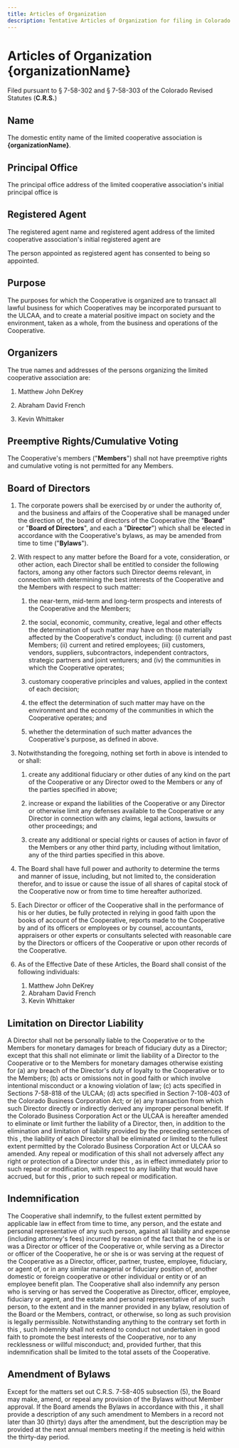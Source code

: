 ```yaml
---
title: Articles of Organization
description: Tentative Articles of Organization for filing in Colorado
---
```




# Articles of Organization<br/>{organizationName}
Filed pursuant to § 7-58-302 and § 7-58-303 of the Colorado Revised Statutes
(**C.R.S.**)

## Name

The domestic entity name of the limited cooperative association is
**{organizationName}**.

## Principal Office

The principal office address of the limited cooperative association's initial
principal office is

> <Address data={['TODO', '(If a P.O. Box, then include mailing address)']} />

## Registered Agent

The registered agent name and registered agent address of the limited
cooperative association's initial registered agent are

> <Address data={['TODO', '(If a P.O. Box, then include mailing address)']} />

The person appointed as registered agent has consented to being so appointed.

## Purpose

The purposes for which the Cooperative is organized are to transact all lawful
business for which Cooperatives may be incorporated pursuant to the ULCAA, and
to create a material positive impact on society and the environment, taken as a
whole, from the business and operations of the Cooperative.

## Organizers

The true names and addresses of the persons organizing the limited cooperative
association are:

1. Matthew John DeKrey
    > <Address data={['TODO']} />

2. Abraham David French
    > <Address data={['TODO']} />

3. Kevin Whittaker
    > <Address data={['TODO']} />

## Preemptive Rights/Cumulative Voting

The Cooperative's members ("**Members**") shall not have preemptive rights and
cumulative voting is not permitted for any Members.

## Board of Directors

1. The corporate powers shall be exercised by or under the authority of, and the
business and affairs of the Cooperative shall be managed under the direction of,
the board of directors of the Cooperative (the "**Board**" or "**Board of
Directors**", and each a "**Director**")  which shall be elected in accordance
with the Cooperative's bylaws, as may be amended from time to time
("**Bylaws**").

2. With respect to any matter before the Board for a vote, consideration, or
   other action, each Director shall be entitled to consider the following
   factors, among any other factors such Director deems relevant, in connection
   with determining the best interests of the Cooperative and the Members with
   respect to such matter:

    <section data-lower-alpha>

    1. the near-term, mid-term and long-term prospects and interests of the
       Cooperative and the Members;

    2. the social, economic, community, creative, legal and other effects the
       determination of such matter may have on those materially affected by the
       Cooperative's conduct, including: (i) current and past Members; (ii) current
       and retired employees; (iii) customers, vendors, suppliers, subcontractors,
       independent contractors, strategic partners and joint venturers; and (iv)
       the communities in which the Cooperative operates;

    3. customary cooperative principles and values, applied in the context of
       each decision;

    4. the effect the determination of such matter may have on the environment
       and the economy of the communities in which the Cooperative operates; and

    5. whether the determination of such matter advances the Cooperative's
       purpose, as defined in <Purpose /> above.

    </section>

3. Notwithstanding the foregoing, nothing set forth in <BoardConsiderations /> above is
   intended to or shall:

    <section data-lower-alpha>

    1. create any additional fiduciary or other duties of any kind on the part
       of the Cooperative or any Director owed to the Members or any of the parties
       specified in <BoardConsiderations /> above;

    2. increase or expand the liabilities of the Cooperative or any Director or
       otherwise limit any defenses available to the Cooperative or any Director in
       connection with any claims, legal actions, lawsuits or other proceedings;
       and

    3. create any additional or special rights or causes of action in favor of
       the Members or any other third party, including without limitation, any of
       the third parties specified in this <BoardConsiderations /> above.

    </section>

4. The Board shall have full power and authority to determine the terms and
   manner of issue, including, but not limited to, the consideration therefor,
   and to issue or cause the issue of all shares of capital stock of the
   Cooperative now or from time to time hereafter authorized.

5. Each Director or officer of the Cooperative shall in the performance of his
   or her duties, be fully protected in relying in good faith upon the books of
   account of the Cooperative, reports made to the Cooperative by and of its
   officers or employees or by counsel, accountants, appraisers or other experts
   or consultants selected with reasonable care by the Directors or officers of
   the Cooperative or upon other records of the Cooperative.

6. As of the Effective Date of these Articles, the Board shall consist of the
   following individuals:

    <section data-lower-alpha>

    1. Matthew John DeKrey
    2. Abraham David French
    3. Kevin Whittaker

    </section>


## Limitation on Director Liability

A Director shall not be personally liable to the Cooperative or to the Members
for monetary damages for breach of fiduciary duty as a Director; except that
this <LimitedLiability /> shall not eliminate or limit the liability of a
Director to the Cooperative or to the Members for monetary damages otherwise
existing for (a) any breach of the Director's duty of loyalty to the Cooperative
or to the Members; (b) acts or omissions not in good faith or which involve
intentional misconduct or a knowing violation of law; (c) acts specified in
Sections 7-58-818 of the ULCAA; (d) acts specified in Section 7-108-403 of the
Colorado Business Corporation Act; or (e) any transaction from which such
Director directly or indirectly derived any improper personal benefit. If the
Colorado Business Corporation Act or the ULCAA is hereafter amended to eliminate
or limit further the liability of a Director, then, in addition to the
elimination and limitation of liability provided by the preceding sentences of
this <LimitedLiability />, the liability of each Director shall be eliminated or
limited to the fullest extent permitted by the Colorado Business Corporation Act
or ULCAA so amended. Any repeal or modification of this <LimitedLiability />
shall not adversely affect any right or protection of a Director under this
<LimitedLiability />, as in effect immediately prior to such repeal or
modification, with respect to any liability that would have accrued, but for
this <LimitedLiability />, prior to such repeal or modification.

## Indemnification

The Cooperative shall indemnify, to the fullest extent permitted by applicable
law in effect from time to time, any person, and the estate and personal
representative of any such person, against all liability and expense (including
attorney's fees) incurred by reason of the fact that he or she is or was a
Director or officer of the Cooperative or, while serving as a Director or
officer of the Cooperative, he or she is or was serving at the request of the
Cooperative as a Director, officer, partner, trustee, employee, fiduciary, or
agent of, or in any similar managerial or fiduciary position of, another
domestic or foreign cooperative or other individual or entity or of an employee
benefit plan. The Cooperative shall also indemnify any person who is serving or
has served the Cooperative as Director, officer, employee, fiduciary or agent,
and the estate and personal representative of any such person, to the extent and
in the manner provided in any bylaw, resolution of the Board or the Members,
contract, or otherwise, so long as such provision is legally permissible.
Notwithstanding anything to the contrary set forth in this <Indemnification />,
such indemnity shall not extend to conduct not undertaken in good faith to
promote the best interests of the Cooperative, nor to any recklessness or
willful misconduct; and, provided further, that this indemnification shall be
limited to the total assets of the Cooperative.

## Amendment of Bylaws

Except for the matters set out C.R.S. 7-58-405 subsection (5), the Board may
make, amend, or repeal any provision of the Bylaws without Member approval. If
the Board amends the Bylaws in accordance with this <BylawsAmendment />, it
shall provide a description of any such amendment to Members in a record not
later than 30 (thirty) days after the amendment, but the description may be
provided at the next annual members meeting if the meeting is held within the
thirty-day period.
